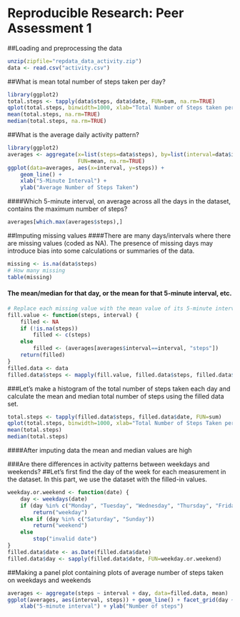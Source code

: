 # Reproducible Research: Peer Assessment 1



##Loading and preprocessing the data
```r
unzip(zipfile="repdata_data_activity.zip")
data <- read.csv("activity.csv")
```



##What is mean total number of steps taken per day?
```r
library(ggplot2)
total.steps <- tapply(data$steps, data$date, FUN=sum, na.rm=TRUE)
qplot(total.steps, binwidth=1000, xlab="Total Number of Steps taken per Day")
mean(total.steps, na.rm=TRUE)
median(total.steps, na.rm=TRUE)
```



##What is the average daily activity pattern?
```r
library(ggplot2)
averages <- aggregate(x=list(steps=data$steps), by=list(interval=data$interval),
                      FUN=mean, na.rm=TRUE)
ggplot(data=averages, aes(x=interval, y=steps)) +
    geom_line() +
    xlab("5-Minute Interval") +
    ylab("Average Number of Steps Taken")
```



####Which 5-minute interval, on average across all the days in the dataset, contains the maximum number of steps?
```r
averages[which.max(averages$steps),]
```



##Imputing missing values
####There are many days/intervals where there are missing values (coded as NA). The presence of missing days may introduce bias into some calculations or summaries of the data.
```r
missing <- is.na(data$steps)
# How many missing
table(missing)
```



#### The mean/median for that day, or the mean for that 5-minute interval, etc.
```r
# Replace each missing value with the mean value of its 5-minute interval
fill.value <- function(steps, interval) {
    filled <- NA
    if (!is.na(steps))
        filled <- c(steps)
    else
        filled <- (averages[averages$interval==interval, "steps"])
    return(filled)
}
filled.data <- data
filled.data$steps <- mapply(fill.value, filled.data$steps, filled.data$interval)
```



###Let's make a histogram of the total number of steps taken each day and calculate the mean and median total number of steps using the filled data set.
```r
total.steps <- tapply(filled.data$steps, filled.data$date, FUN=sum)
qplot(total.steps, binwidth=1000, xlab="Total Number of Steps Taken per Day")
mean(total.steps)
median(total.steps)
```


####After imputing data the mean and median values are high



###Are there differences in activity patterns between weekdays and weekends?
##Let's first find the day of the week for each measurement in the dataset. In this part, we use the dataset with the filled-in values.
```r
weekday.or.weekend <- function(date) {
    day <- weekdays(date)
    if (day %in% c("Monday", "Tuesday", "Wednesday", "Thursday", "Friday"))
        return("weekday")
    else if (day %in% c("Saturday", "Sunday"))
        return("weekend")
    else
        stop("invalid date")
}
filled.data$date <- as.Date(filled.data$date)
filled.data$day <- sapply(filled.data$date, FUN=weekday.or.weekend)
```


##Making a panel plot containing plots of average number of steps taken on weekdays and weekends
```r
averages <- aggregate(steps ~ interval + day, data=filled.data, mean)
ggplot(averages, aes(interval, steps)) + geom_line() + facet_grid(day ~ .) +
    xlab("5-minute interval") + ylab("Number of steps")
```